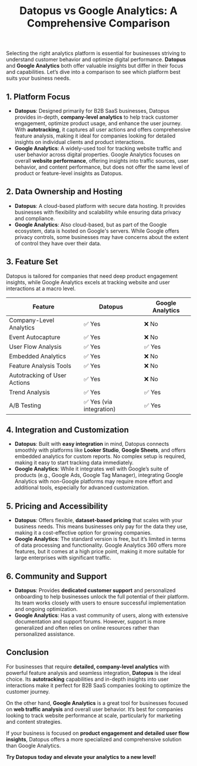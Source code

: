 ﻿---
title: "Datopus vs Google Analytics: A Comprehensive Comparison"
publishedAt: "2025-03-01"
summary: "A detailed comparison between Datopus and Google Analytics to help businesses choose the right analytics platform."
---

Selecting the right analytics platform is essential for businesses striving to understand customer behavior and optimize digital performance. **Datopus** and **Google Analytics** both offer valuable insights but differ in their focus and capabilities. Let’s dive into a comparison to see which platform best suits your business needs.

## 1. Platform Focus

- **Datopus**: Designed primarily for B2B SaaS businesses, Datopus provides in-depth, **company-level analytics** to help track customer engagement, optimize product usage, and enhance the user journey. With **autotracking**, it captures all user actions and offers comprehensive feature analysis, making it ideal for companies looking for detailed insights on individual clients and product interactions.
- **Google Analytics**: A widely-used tool for tracking website traffic and user behavior across digital properties. Google Analytics focuses on overall **website performance**, offering insights into traffic sources, user behavior, and content performance, but does not offer the same level of product or feature-level insights as Datopus.

## 2. Data Ownership and Hosting

- **Datopus**: A cloud-based platform with secure data hosting. It provides businesses with flexibility and scalability while ensuring data privacy and compliance.
- **Google Analytics**: Also cloud-based, but as part of the Google ecosystem, data is hosted on Google's servers. While Google offers privacy controls, some businesses may have concerns about the extent of control they have over their data.

## 3. Feature Set

Datopus is tailored for companies that need deep product engagement insights, while Google Analytics excels at tracking website and user interactions at a macro level.

<table>
  <thead>
    <tr>
      <th>Feature</th>
      <th>Datopus</th>
      <th>Google Analytics</th>
    </tr>
  </thead>
  <tbody>
    <tr>
      <td>Company-Level Analytics</td>
      <td>✅ Yes</td>
      <td>❌ No</td>
    </tr>
    <tr>
      <td>Event Autocapture</td>
      <td>✅ Yes</td>
      <td>❌ No</td>
    </tr>
    <tr>
      <td>User Flow Analysis</td>
      <td>✅ Yes</td>
      <td>✅ Yes</td>
    </tr>
    <tr>
      <td>Embedded Analytics</td>
      <td>✅ Yes</td>
      <td>❌ No</td>
    </tr>
    <tr>
      <td>Feature Analysis Tools</td>
      <td>✅ Yes</td>
      <td>❌ No</td>
    </tr>
    <tr>
      <td>Autotracking of User Actions</td>
      <td>✅ Yes</td>
      <td>❌ No</td>
    </tr>
    <tr>
      <td>Trend Analysis</td>
      <td>✅ Yes</td>
      <td>✅ Yes</td>
    </tr>
    <tr>
      <td>A/B Testing</td>
      <td>✅ Yes (via integration)</td>
      <td>✅ Yes</td>
    </tr>
  </tbody>
</table>

## 4. Integration and Customization

- **Datopus**: Built with **easy integration** in mind, Datopus connects smoothly with platforms like **Looker Studio**, **Google Sheets**, and offers embedded analytics for custom reports. No complex setup is required, making it easy to start tracking data immediately.
- **Google Analytics**: While it integrates well with Google’s suite of products (e.g., Google Ads, Google Tag Manager), integrating Google Analytics with non-Google platforms may require more effort and additional tools, especially for advanced customization.

## 5. Pricing and Accessibility

- **Datopus**: Offers flexible, **dataset-based pricing** that scales with your business needs. This means businesses only pay for the data they use, making it a cost-effective option for growing companies.
- **Google Analytics**: The standard version is free, but it’s limited in terms of data processing and functionality. Google Analytics 360 offers more features, but it comes at a high price point, making it more suitable for large enterprises with significant traffic.

## 6. Community and Support

- **Datopus**: Provides **dedicated customer support** and personalized onboarding to help businesses unlock the full potential of their platform. Its team works closely with users to ensure successful implementation and ongoing optimization.
- **Google Analytics**: Has a vast community of users, along with extensive documentation and support forums. However, support is more generalized and often relies on online resources rather than personalized assistance.

## Conclusion

For businesses that require **detailed, company-level analytics** with powerful feature analysis and seamless integration, **Datopus** is the ideal choice. Its **autotracking** capabilities and in-depth insights into user interactions make it perfect for B2B SaaS companies looking to optimize the customer journey.

On the other hand, **Google Analytics** is a great tool for businesses focused on **web traffic analysis** and overall user behavior. It’s best for companies looking to track website performance at scale, particularly for marketing and content strategies.

If your business is focused on **product engagement and detailed user flow insights**, Datopus offers a more specialized and comprehensive solution than Google Analytics.

**Try Datopus today and elevate your analytics to a new level!**